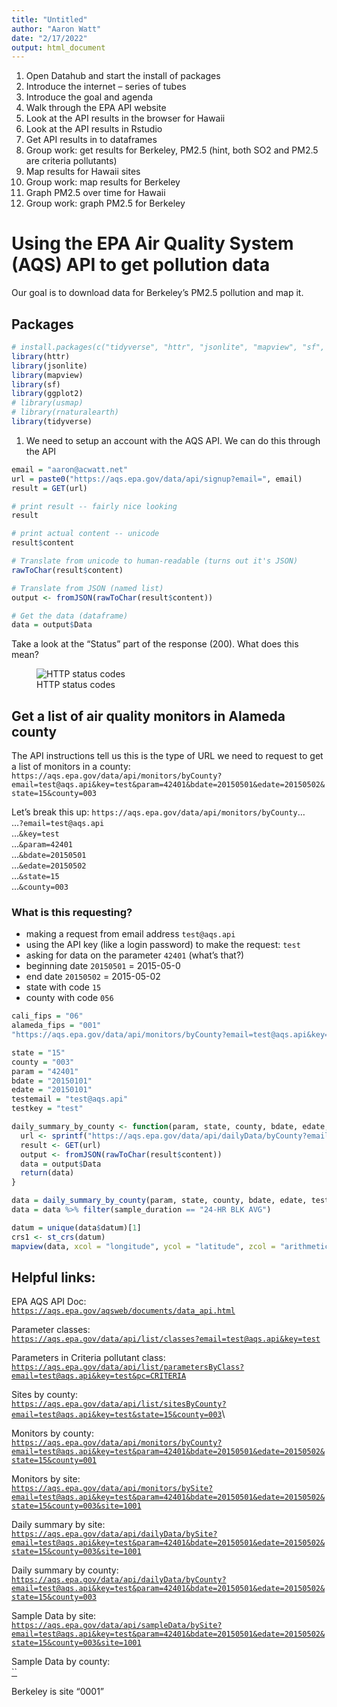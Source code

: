 ```yaml
---
title: "Untitled"
author: "Aaron Watt"
date: "2/17/2022"
output: html_document
---
```


1. Open Datahub and start the install of packages
2. Introduce the internet -- series of tubes
3. Introduce the goal and agenda
1. Walk through the EPA API website
2. Look at the API results in the browser for Hawaii
3. Look at the API results in Rstudio
4. Get API results in to dataframes
5. Group work: get results for Berkeley, PM2.5 (hint, both SO2 and PM2.5 are criteria pollutants)
5. Map results for Hawaii sites
6. Group work: map results for Berkeley
7. Graph PM2.5 over time for Hawaii
8. Group work: graph PM2.5 for Berkeley



# Using the EPA Air Quality System (AQS) API to get pollution data

Our goal is to download data for Berkeley's PM2.5 pollution and map it.

## Packages
```r
# install.packages(c("tidyverse", "httr", "jsonlite", "mapview", "sf", "usmap", "rnaturalearth"))
library(httr)
library(jsonlite)
library(mapview)
library(sf)
library(ggplot2)
# library(usmap)
# library(rnaturalearth)
library(tidyverse)
```


1. We need to setup an account with the AQS API. We can do this through the API
```r
email = "aaron@acwatt.net"
url = paste0("https://aqs.epa.gov/data/api/signup?email=", email)
result = GET(url)
```

```r
# print result -- fairly nice looking
result

# print actual content -- unicode
result$content

# Translate from unicode to human-readable (turns out it's JSON)
rawToChar(result$content)

# Translate from JSON (named list)
output <- fromJSON(rawToChar(result$content))

# Get the data (dataframe)
data = output$Data
```


Take a look at the "Status" part of the response (200). What does this mean?

![HTTP status codes](http_status_codes.jpeg)


## Get a list of air quality monitors in Alameda county

The API instructions tell us this is the type of URL we need to request to get a
list of monitors in a county:
`https://aqs.epa.gov/data/api/monitors/byCounty?email=test@aqs.api&key=test&param=42401&bdate=20150501&edate=20150502&state=15&county=003`


Let's break this up:
`https://aqs.epa.gov/data/api/monitors/byCounty`... \
...`?email=test@aqs.api` \
...`&key=test` \
...`&param=42401` \
...`&bdate=20150501` \
...`&edate=20150502` \
...`&state=15` \
...`&county=003`

### What is this requesting?
- making a request from email address `test@aqs.api`
- using the API key (like a login password) to make the request: `test`
- asking for data on the parameter `42401` (what's that?)
- beginning date `20150501` = 2015-05-0
- end date `20150502` = 2015-05-02
- state with code `15`
- county with code `056`



```r
cali_fips = "06"
alameda_fips = "001"
"https://aqs.epa.gov/data/api/monitors/byCounty?email=test@aqs.api&key=test&param=42401&bdate=20150501&edate=20150502&state=15&county=056"
```









```r
state = "15"
county = "003"
param = "42401"
bdate = "20150101"
edate = "20150101"
testemail = "test@aqs.api"
testkey = "test"

daily_summary_by_county <- function(param, state, county, bdate, edate, email, api_key) {
  url <- sprintf("https://aqs.epa.gov/data/api/dailyData/byCounty?email=%s&key=%s&param=%s&bdate=%s&edate=%s&state=%s&county=%s", email, api_key, param, bdate, edate, state, county)
  result <- GET(url)
  output <- fromJSON(rawToChar(result$content))
  data = output$Data
  return(data)
}

data = daily_summary_by_county(param, state, county, bdate, edate, testemail, testkey)
data = data %>% filter(sample_duration == "24-HR BLK AVG")

datum = unique(data$datum)[1]
crs1 <- st_crs(datum)
mapview(data, xcol = "longitude", ycol = "latitude", zcol = "arithmetic_mean", crs = crs1, grid = FALSE)
```























## Helpful links:

EPA AQS API Doc:\
[`https://aqs.epa.gov/aqsweb/documents/data_api.html`](https://aqs.epa.gov/aqsweb/documents/data_api.html)

Parameter classes:\
[`https://aqs.epa.gov/data/api/list/classes?email=test@aqs.api&key=test`](https://aqs.epa.gov/data/api/list/classes?email=test@aqs.api&key=test)

Parameters in Criteria pollutant class:\
[`https://aqs.epa.gov/data/api/list/parametersByClass?email=test@aqs.api&key=test&pc=CRITERIA`](https://aqs.epa.gov/data/api/list/parametersByClass?email=test@aqs.api&key=test&pc=CRITERIA)\

Sites by county:\
[`https://aqs.epa.gov/data/api/list/sitesByCounty?email=test@aqs.api&key=test&state=15&county=003`](https://aqs.epa.gov/data/api/list/sitesByCounty?email=test@aqs.api&key=test&state=15&county=003)\\

Monitors by county:\
[`https://aqs.epa.gov/data/api/monitors/byCounty?email=test@aqs.api&key=test&param=42401&bdate=20150501&edate=20150502&state=15&county=001`](https://aqs.epa.gov/data/api/monitors/byCounty?email=test@aqs.api&key=test&param=42401&bdate=20150501&edate=20150502&state=15&county=001)

Monitors by site:\
[`https://aqs.epa.gov/data/api/monitors/bySite?email=test@aqs.api&key=test&param=42401&bdate=20150501&edate=20150502&state=15&county=003&site=1001`](https://aqs.epa.gov/data/api/monitors/bySite?email=test@aqs.api&key=test&param=42401&bdate=20150501&edate=20150502&state=15&county=003&site=1001)

Daily summary by site:\
[`https://aqs.epa.gov/data/api/dailyData/bySite?email=test@aqs.api&key=test&param=42401&bdate=20150501&edate=20150502&state=15&county=003&site=1001`](https://aqs.epa.gov/data/api/dailyData/bySite?email=test@aqs.api&key=test&param=42401&bdate=20150501&edate=20150502&state=15&county=003&site=1001)

Daily summary by county:\
[`https://aqs.epa.gov/data/api/dailyData/byCounty?email=test@aqs.api&key=test&param=42401&bdate=20150501&edate=20150502&state=15&county=003`](https://aqs.epa.gov/data/api/dailyData/byCounty?email=test@aqs.api&key=test&param=42401&bdate=20150501&edate=20150502&state=15&county=003)



Sample Data by site:\
[`https://aqs.epa.gov/data/api/sampleData/bySite?email=test@aqs.api&key=test&param=42401&bdate=20150501&edate=20150502&state=15&county=003&site=1001`]()

Sample Data by county:\
[``]()


Berkeley is site "0001"









